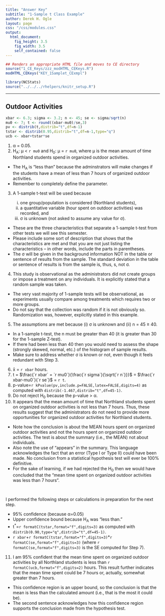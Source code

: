 ```yaml
---
title: "Answer Key"
subtitle: "1-Sample t Class Example"
author: Derek H. Ogle
layout: page
css: "/css/modules.css"
output:
  html_document:
    fig_height: 3.5
    fig_width: 3.5
    self_contained: false
---
```


```r
## Renders an appropriate HTML file and moves to CE directory
source("1_CE_Keys/zzz_modHTML_CEKeys.R")
modHTML_CEKeys("KEY_1Samplet_CExmpl")
```
```r
library(NCStats)
source("../../../rhelpers/knitr_setup.R")
```

----

## Outdoor Activities
```r
xbar <- 6.3; sigma <- 3.2; n <- 45; se <- sigma/sqrt(n)
mu0 <- 7; t <- round((xbar-mu0)/se,3)
pv <- distrib(t,distrib="t",df=n-1)
tstar <- distrib(0.95,distrib="t",df=n-1,type="q")
ucb <- xbar+tstar*se
```

<ol start="1">
<li>&alpha; = 0.05.</li>
<li>H<sub>A</sub>: &mu; < `r mu0` and H<sub>0</sub>: &mu; = `r mu0`, where &mu; is the mean amount of time Northland students spend in organized outdoor activities.</li>
</ol>

<div class="alert alert-warning">
<ul>
  <li>The H<sub>A</sub> is "less than" because the adminstrators will make changes if the students have a mean of less than 7 hours of organized outdoor activities.</li>
  <li>Remember to completely define the parameter.</li>
</ul>
</div>

<ol start="3">
  <li>A 1-sample t-test will be used because</li>
  <ol type="i">
    <li>one group/population is considered (Northland students),</li>
    <li>a quantitative variable (hour spent on outdoor activities) was recorded, and</li>
    <li>&sigma; is unknown (not asked to assume any value for &sigma;).</li>
  </ol>
</ol>

<div class="alert alert-warning">
<ul>
  <li>These are the three characteristics that separate a 1-sample t-test from other tests we will see this semester.</li>
  <li>Please include some sort of description that shows that the characteristics are met and that you are not just listing the characteristics -- in other words, include the parts in parentheses.</li>
  <li>The &sigma; will be given in the background information NOT in the table or sentence of results from the sample. The standard deviation in the table or sentence of results is from the sample is, thus, s, not &sigma;.</li>
</ul>
</div>

<ol start="4">
  <li>This study is observational as the administrators did not create groups or impose a treatment on any individuals. It is explicitly stated that a random sample was taken.</li>
</ol>

<div class="alert alert-warning">
<ul>
  <li>The very vast majority of 1-sample tests will be observational, as experiments usually compare among treatments which requires two or more groups.</li>
  <li>Do not say that the collection was random if it is not obviously so. Randomization was, however, explicitly stated in this example.</li>
</ul>
</div>

<ol start="5">
  <li>The assumptions are met because (i) &sigma; is unknown and (ii) n = 45 &ge; 40.</li>
</ol>  
  
<div class="alert alert-warning">
<ul>
  <li>In a 1-sample t-test, the n must be greater than 40 (it is greater than 30 for the 1-sample Z-test).</li>
  <li>If there had been less than 40 then you would need to assess the shape (strongly skewed, normal, etc.) of the histogram of sample results.</li>
  <li>Make sure to address whether &sigma; is known or not, even though it feels redundant with Step 3.</li>
</ul>
</div>

<ol start="6">
  <li>x&#772; = `r xbar` hours.</li>
  <li>t = $\frac{`r xbar` = `r mu0`}{\frac{`r sigma`}{\sqrt{`r n`}}}$ = $\frac{`r xbar-mu0`}{`r se`}$ = `r t`.</li>
  <li>p-value=`r kPvalue(pv,include.p=FALSE,latex=FALSE,digits=4)` as computed with `distrib(-1.467,distrib="t",df=45-1)`.</li>
<li>Do not reject H<sub>0</sub> because the p-value &gt; &alpha;.</li>
<li>It appears that the mean amount of time that Northland students spent on organized outdoor activities is not less than 7 hours. Thus, these results suggest that the administrators do not need to provide more opportunities for organized outdoor activities for Northland students.</li>
</ol>

<div class="alert alert-warning">
  <ul>
  <li>Note how the conclusion is about the MEAN hours spent on organized outdoor activities and not the hours spent on organized outdoor activities. The test is about the summary (i.e., the MEAN) not about individuals.</li>
  <li>Also note the use of "appears" in the summary. This language acknowledges the fact that an error (Type I or Type II) could have been made. No conclusion from a statistical hypothesis test will ever be 100% definitive.</li>
  <li>For the sake of learning, if we had rejected the H<sub>0</sub> then we would have concluded that the "mean time spent on organized outdoor activities was less than 7 hours".
  </ul>
</div>

<br>

<div class="alert alert-info">
<p>I performed the following steps or calculations in preparation for the next step.</p>
  <ul>
    <li>95% confidence (because &alpha;=0.05)</li>
    <li>Upper confidence bound because H<sub>A</sub> was "less than."
    <li>t<sup>*</sup>=`r formatC(tstar,format="f",digits=3)` as computed with `distrib(0.90,type="q",distrib="t",df=45-1)`.
    <li>`r xbar`+`r formatC(tstar,format="f",digits=3)`*`r formatC(se,format="f",digits=3)` (where `r formatC(se,format="f",digits=3)` is the SE computed for Step 7).
  </ul>
</div>

<ol start="11">
<li>I am 95% confident that the mean time spent on organized outdoor activities by all Northland students is less than `r formatC(ucb,format="f",digits=2)` hours. This result further indicates that the mean time spent could be 7 hours or, actually, somewhat greater than 7 hours.
</ol>

<div class="alert alert-warning">
<ul>
  <li>This confidence region is an upper bound, so the conclusion is that the mean is less than the calculated amount (i.e., that is the most it could be).</li>
  <li>The second sentence acknowledges how this confidence region supports the conclusion made from the hypothesis test.</li>
</ul>
</div>
